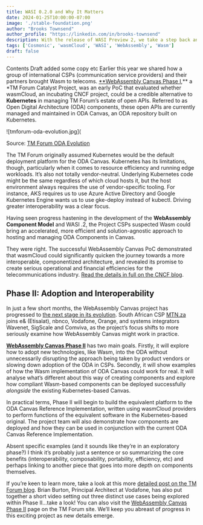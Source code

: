 ```yaml
---
title: WASI 0.2.0 and Why It Matters
date: 2024-01-25T10:00:00-07:00
image: './stable-foundation.png'
author: "Brooks Townsend"
author_profile: "https://linkedin.com/in/brooks-townsend"
description: With the release of WASI Preview 2, we take a step back and look at why it matters for wasmCloud and the WebAssembly ecosystem.
tags: ['Cosmonic', 'wasmCloud', 'WASI', 'WebAssembly', 'Wasm']
draft: false
---
```




Contents Draft
added some copy etc
Earlier this year we shared how a group of international CSPs (communication service providers) and their partners brought Wasm to telecoms. [**WebAssembly Canvas Phase I](https://www.tmforum.org/catalysts/projects/C23.0.601/webassembly-canvas),** a *TM Forum Catalyst Project, was an early PoC that evaluated whether wasmCloud, an incubating CNCF project, could be a credible alternative to **Kubernetes** in managing TM Forum’s estate of open APIs. Referred to as Open Digital Architecture (ODA) components, these open APIs are currently managed and maintained in ODA Canvas, an ODA repository built on Kubernetes.

![tmforum-oda-evolution.jpg](

Source: [TM Forum ODA Evolution](https://www.tmforum.org/oda/get-started/)

The TM Forum originally assumed Kubernetes would be the default deployment platform for the ODA Canvas. Kubernetes has its limitations, though, particularly when it comes to resource efficiency and running edge workloads. It’s also not totally vendor-neutral. Underlying Kubernetes code might be the same regardless of which cloud hosts it, but the host environment always requires the use of vendor-specific tooling. For instance, AKS requires us to use Azure Active Directory and Google Kubernetes Engine wants us to use gke-deploy instead of kubectl. Driving greater interoperability was a clear focus. 

Having seen progress hastening in the development of the **WebAssembly Component Model** and WASI .2, the Project CSPs suspected Wasm could bring an accelerated, more efficient and solution-agnostic approach to hosting and managing ODA Components in Canvas.

They were right. The successful WebAssembly Canvas PoC demonstrated that wasmCloud could significantly quicken the journey towards a more interoperable, componentized architecture, and revealed its promise to create serious operational and financial efficiencies for the telecommunications industry. [Read the details in full on the CNCF blog](https://www.cncf.io/blog/2024/01/05/bringing-webassembly-to-telecoms-with-cncf-wasmcloud/).

## Phase II: Adoption and Interoperability

In just a few short months, the WebAssembly Canvas project has progressed to [the next stage in its evolution](https://www.tmforum.org/catalysts/projects/C24.0.621/WebAssembly-canvas---Phase-II). South African CSP [MTN.za](http://MTN.za) joins e& (Etisalat), nbnco, Vodafone, Orange, and systems integrators Wavenet, SigScale and Comviva, as the project’s focus shifts to more seriously examine how WebAssembly Canvas might work in practice.

[**WebAssembly Canvas Phase II**](https://www.tmforum.org/catalysts/projects/C24.0.621/WebAssembly-canvas---Phase-II) has two main goals. Firstly, it will explore how to adopt new technologies, like Wasm, into the ODA without unnecessarily disrupting the approach being taken by product vendors or slowing down adoption of the ODA in CSPs. Secondly, it will show examples of how the Wasm implementation of ODA Canvas could work for real. It will analyse what’s different about this way of creating components and explore how compliant Wasm-based components can be deployed successfully *alongside* the existing Kubernetes-based Canvas.

In practical terms, Phase II will begin to build the equivalent platform to the ODA Canvas Reference Implementation, written using wasmCloud providers to perform functions of the equivalent software in the Kubernetes-based original. The project team will also demonstrate how components are deployed and how they can be used in conjunction with the current ODA Canvas Reference Implementation.

Absent specific examples (and it sounds like they’re in an exploratory phase?) I think it’s probably just a sentence or so summarizing the core benefits (interoperability, composability, portability, efficiency, etc) and perhaps linking to another piece that goes into more depth on components themselves.

If you’re keen to learn more, take a look at this more [detailed post on the TM Forum blog](https://inform.tmforum.org/research-and-analysis/proofs-of-concept/achieving-interoperability-between-cloud-native-execution-environments). Brian Burton, Principal Architect at Vodafone, has also put together a short video setting out three distinct use cases being explored within Phase II…take a look! You can also visit the [WebAssembly Canvas Phase II](https://www.tmforum.org/catalysts/projects/C24.0.621/WebAssembly-canvas---Phase-II) page on the TM Forum site. We’ll keep you abreast of progress in this exciting project as new details emerge.
